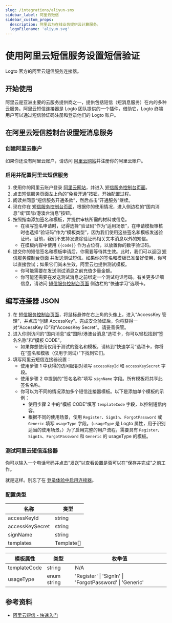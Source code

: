 ```yaml
---
slug: /integrations/aliyun-sms
sidebar_label: 阿里云短信
sidebar_custom_props:
  description: 阿里云为在线业务提供云计算服务。
  logoFilename: 'aliyun.svg'
---
```



# 使用阿里云短信服务设置短信验证

Logto 官方的阿里云短信服务连接器。

<GuideTip />

## 开始使用

阿里云是亚洲主要的云服务提供商之一，提供包括短信（短消息服务）在内的多种云服务。阿里云短信连接器是 Logto 团队提供的一个插件，借助它，Logto 终端用户可以通过短信验证码注册和登录他们的 Logto 账户。

## 在阿里云短信控制台设置短消息服务

### 创建阿里云账户

如果你还没有阿里云账户，请访问 [阿里云网站](https://cn.aliyun.com/)并注册你的阿里云账户。

### 启用并配置阿里云短信服务

1. 使用你的阿里云账户登录 [阿里云网站](https://cn.aliyun.com/)，并进入 [短信服务控制台页面](https://www.aliyun.com/product/sms)。
2. 点击短信服务页面左上角的“免费开通”按钮，开始配置过程。
3. 阅读并同意“短信服务开通条款”，然后点击“开通服务”继续。
4. 现在你在 [短信服务控制台页面](https://dysms.console.aliyun.com/overview)，根据你的使用情况，进入侧边栏的“国内消息”或“国际/港澳台消息”按钮。
5. 按照指南添加签名和模板，并提供审核所需的材料或信息。
   - 在填写签名申请时，记得选择“验证码”作为“适用场景”，在申请模板审核时也选择“验证码”作为“模板类型”，因为我们使用这些签名和模板发送验证码。目前，我们不支持发送除验证码相关文本消息以外的短信。
   - 在模板内容中使用 `{{code}}` 作为占位符，以放置你的数字验证码。
6. 提交你的短信签名和模板申请后，你需要等待其生效。此时，我们可以返回 [短信服务控制台页面](https://dysms.console.aliyun.com/overview) 并发送测试短信。如果你的签名和模板已准备好使用，你可以直接尝试；如果它们尚未生效，阿里云也提供测试模板。
   - 你可能需要在发送测试消息之前充值少量金额。
   - 你可能还需要在发送测试消息之前绑定一个测试电话号码。有关更多详细信息，请访问 [短信服务控制台页面](https://dysms.console.aliyun.com/overview) 侧边栏的“快速学习”选项卡。

## 编写连接器 JSON

1. 在 [短信服务控制台页面](https://dysms.console.aliyun.com/overview)，将鼠标悬停在右上角的头像上，进入“AccessKey 管理”，并点击“创建 AccessKey”。完成安全验证后，你将获得一对“AccessKey ID”和“AccessKey Secret”。请妥善保管。
2. 进入你刚访问的“国内消息”或“国际/港澳台消息”选项卡，你可以轻松找到“签名名称”和“模板 CODE”。
   - 如果你想使用仅用于测试的签名和模板，请转到“快速学习”选项卡，你将在“签名和模板（仅用于测试）”下找到它们。
3. 填写阿里云短信连接器设置：
   - 使用步骤 1 中获得的访问密钥对填写 `accessKeyId` 和 `accessKeySecret` 字段。
   - 使用步骤 2 中提到的“签名名称”填写 `signName` 字段。所有模板将共享此签名名称。
   - 你可以为不同的情况添加多个短信连接器模板。以下是添加单个模板的示例：
     - 使用步骤 2 中的“模板 CODE”填写 `templateCode` 字段，以控制短信内容。
     - 根据不同的使用场景，使用 `Register`、`SignIn`、`ForgotPassword` 或 `Generic` 填写 `usageType` 字段。（`usageType` 是 Logto 属性，用于识别适当的使用场景。）为了启用完整的用户流程，需要具有 `Register`、`SignIn`、`ForgotPassword` 和 `Generic` 的 usageType 的模板。

### 测试阿里云短信连接器

你可以输入一个电话号码并点击“发送”以查看设置是否可以在“保存并完成”之前工作。

就是这样。别忘了在 [登录体验中启用连接器](/connectors/sms-connectors/#enable-phone-number-sign-up-or-sign-in)。

### 配置类型

| 名称            | 类型       |
| --------------- | ---------- |
| accessKeyId     | string     |
| accessKeySecret | string     |
| signName        | string     |
| templates       | Template[] |

| 模板属性     | 类型        | 枚举值                                                  |
| ------------ | ----------- | ------------------------------------------------------- |
| templateCode | string      | N/A                                                     |
| usageType    | enum string | 'Register' \| 'SignIn' \| 'ForgotPassword' \| 'Generic' |

## 参考资料

- [阿里云短信 - 快速入门](https://dysms.console.aliyun.com/quickstart)
